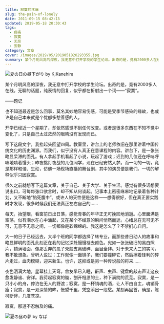 ```yaml
---
title: 寂寞的疼痛
slug: the-pain-of-lonely
date: 2011-09-15 08:42:13
updated: 2019-05-18 20:30:43
tags:
  - 疼痛
  - 寂寞
  - 无奈
  - 安静
category: 文章
cover: /images/2019/05/2019051820293355.jpg
summary: 某个月明风高的深夜，我无意中打开学校的学生论坛。出奇的是，竟有2000多人在线，无聊的话题，纯表情的回复，似乎都在折射出一个词——“寂寞”。
---
```

![夏の日の昼下がり by K,Kanehira](/images/2019/05/2019051820293355.jpg)

<NeteasePlayer id={1867107328} />

某个月明风高的深夜，我无意中打开学校的学生论坛。出奇的是，竟有2000多人在线。无聊的话题，纯表情的回复，似乎都在折射出一个词——“寂寞”。

——题记

也不知道最近是怎么回事，莫名其妙地容易伤感，可能是受季节感染的缘故，也或许是自己本来就是个忧郁多愁善感的人。

开学已经近一个星期了，却依然感觉不到任何改变。或者是很多东西在不知不觉中变化了，只是自己太过茫然的眼睛没有发现而已。

写下这段文字，我抬起头回望四周。教室里，讲台上的老师依旧在那里讲着中国传统文化的历史渊源。而我们，似乎没有人真正在意课程的内容。讲台下，是一张张略显呆滞的面孔。有人拿起手机看起了小说，玩起了游戏；迟到的几位还在呼哧呼哧地啃着馒头；昨夜挑灯夜战的几位同学，现在已经安然入梦。而一切的一切，竟是那样和谐、生动，仿佛一场现场直播的舞台剧，其中的演员便是我们。一切的解释似乎只因寂寞。

很久之前就想写下这篇文章，关于自己、关于大学、关于生活。感觉有很多话想要说出口，可每每张口欲言时，却不知从何谈起。记事本上密密麻麻地记录着各种计划，又不断地“胎死腹中”。或许人的天性便是这样——想得很好，但在真正要实践时才发现，很多时候我们无法真正左右自己的……

每天，抬望眼，看窗前日出日落，感觉青春的年华正无可挽回地消逝。心里面满是空荡，似有潮水在心中涌起，又在某个不经意的瞬间悄然而逝。心绪总在无可无不可，无意不无意之间，一切都像是软绵绵的。我这是怎么了？不禁扪心自问。

大一的日子已经远去，大半个班的同学都选择了转专业，而那些昔日动人的故事和略显鲜明的面孔此刻正在我的记忆深处慢慢褪去颜色。宛如一张张破旧的黑白照片，铺满墙面，像那丢弃的瓜子壳般支离破碎、面目全非。对于未来大三的实习，我不敢想象。曾听人说过：工作就像一面镜子，我们要撞碎它，然后擦着锋利的碎片走过，血肉模糊，迎来新生。也许，这抑或是另一种传说般的将来……

夜色洒满大地，星幕挂上天穹。舍友早已入睡，鼾声、虫声、键盘的敲击声让这夜愈发静谧、安详。我荷起寂寞的锄，刨开相思的土，种下满院的荒芜。寂寞，是一只小小的舟，停泊在无人的野渡；寂寞，是一杯销魂的酒，让人不由自主，魂销骨瘦；寂寞，是一双深情的眸，怅望千里，凭空添出一段愁。某刻再回首，确是，陈柯断斧，几度苍凉。

寂寞，那道不忍触及的痛。

![夏の昼の夢 by なば](/images/2019/05/2019051820293559.jpg)
